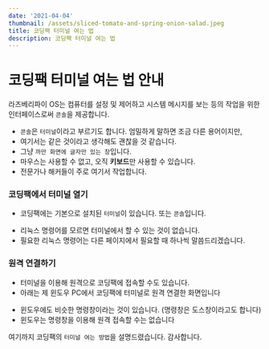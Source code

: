 ```yaml
---
date: '2021-04-04'
thumbnail: /assets/sliced-tomato-and-spring-onion-salad.jpeg
title: 코딩팩 터미널 여는 법
description: 코딩팩 터미널 여는 법
---
```


# 코딩팩 터미널 여는 법 안내

라즈베리파이 OS는 컴퓨터를 설정 및 제어하고 시스템 메시지를 보는 등의 작업을 위한 인터페이스로써 `콘솔`을 제공합니다.

- `콘솔`은 `터미널`이라고 부르기도 합니다. 엄밀하게 말하면 조금 다른 용어이지만, 
- 여기서는 같은 것이라고 생각해도 괜찮을 것 같습니다. 
- 그냥 `까만 화면에 글자만 있는 창`입니다.
- 마우스는 사용할 수 없고, 오직 **키보드**만 사용할 수 있습니다.
- 전문가나 해커들이 주로 여기서 작업합니다.


### 코딩팩에서 터미널 열기

- 코딩팩에는 기본으로 설치된 `터미널`이 있습니다. 또는 `콘솔`입니다.

<MdxImageView src="/images/codingpack/rasp_default_terminal.png" caption="라즈베리파이의 기본 터미널"/>

- 리눅스 명령어를 모르면 터미널에서 할 수 있는 것이 없습니다.
- 필요한 리눅스 명령어는 다른 페이지에서 필요할 때 하나씩 말씀드리겠습니다.

### 원격 연결하기

- 터미널을 이용해 원격으로 코딩팩에 접속할 수도 있습니다.
- 아래는 제 윈도우 PC에서 코딩팩에 터미널로 원격 연결한 화면입니다

<MdxImageView src="/images/codingpack/rasp_remote_terminal.png" caption="코딩팩에 원격으로 터미널 연결"/>

- 윈도우에도 비슷한 명령창이라는 것이 있습니다. (명령창은 도스창이라고도 합니다)
- 윈도우는 명령창을 이용해 원격 접속할 수는 없습니다

<MdxImageView src="/images/codingpack/cmd_window.png" caption="윈도우의 명령창"/>

여기까지 코딩팩의 `터미널 여는 방법`을 설명드렸습니다.
감사합니다.